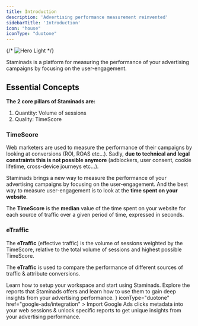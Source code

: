 ```yaml
---
title: Introduction
description: 'Advertising performance measurement reinvented'
sidebarTitle: 'Introduction'
icon: "house"
iconType: "duotone"
---
```


{/* <img
  className="block"
  src="/images/hero-light.svg"
  alt="Hero Light"
/> */}

Staminads is a platform for measuring the performance of your advertising campaigns by focusing on the user-engagement.

## Essential Concepts

**The 2 core pillars of Staminads are:**
1. Quantity: Volume of sessions
2. Quality: TimeScore

### TimeScore

Web marketers are used to measure the performance of their campaigns by looking at conversions (ROI, ROAS etc...). Sadly, **due to technical and legal constraints this is not possible anymore** (adblockers, user consent, cookie lifetime, cross-device journeys etc...).

Staminads brings a new way to measure the performance of your advertising campaigns by focusing on the user-engagement. And the best way to measure user-engagement is to look at the **time spent on your website**.

The **TimeScore** is the **median** value of the time spent on your website for each source of traffic over a given period of time, expressed in seconds.

### eTraffic

The **eTraffic** (effective traffic) is the volume of sessions weighted by the TimeScore, relative to the total volume of sessions and highest possible TimeScore.

The **eTraffic** is used to compare the performance of different sources of traffic & attribute conversions.


<CardGroup cols={2}>
  <Card
    title="Setup"
    icon="rocket"
    iconType="duotone"
    href="setup"
  >
    Learn how to setup your workspace and start using Staminads.
  </Card>
  <Card
    title="Explore Reports"
    icon="chart-pie"
    iconType="duotone"
    href="reports"
  >
    Explore the reports that Staminads offers and learn how to use them to gain deep insights from your advertising performance.
  </Card>
  <Card
    title="Google Ads"
    icon={<svg width="24px" height="24px" viewBox="0 0 24 24" version="1.1" xmlns="http://www.w3.org/2000/svg" xmlns:xlink="http://www.w3.org/1999/xlink"><g id="Artboard" stroke="none" stroke-width="1" fill="none" fill-rule="evenodd"><g id="Group" transform="translate(0.000000, 1.000000)" fill-rule="nonzero"><path d="M8.25140686,2.77043267 C8.48214466,2.1594591 8.79940914,1.5969755 9.27049881,1.14116982 C11.1548575,-0.711146878 14.2698178,-0.245643206 15.5484898,2.08187515 C16.5098973,3.84690991 17.5289892,5.5731527 18.519239,7.31879147 L23.4801017,16.0275893 C24.8549144,18.4617856 23.3647328,21.5360495 20.6343355,21.9530632 C18.9614864,22.205211 17.3943922,21.4293715 16.5291254,19.9164846 L12.1643354,12.274466 C12.1354932,12.216278 12.0970369,12.1677881 12.0585806,12.1192981 C11.9047554,11.9932242 11.8374568,11.8089623 11.7413161,11.6440964 L8.53021504,6.02895837 C8.15526611,5.36949484 7.98221276,4.65184334 8.00144091,3.89539988 C8.03028314,3.50748015 8.07835351,3.11956042 8.25140686,2.77043267"  fill="#3C8BD9"></path><path d="M8.16972878,3 C8.08311461,3.35768556 8.00612423,3.71537113 7.98687664,4.09292811 C7.95800525,4.92752776 8.16010499,5.70251315 8.56430446,6.42781999 L11.7305337,12.081239 C11.8267717,12.2501461 11.903762,12.4190532 12,12.5780245 L10.2580927,15.6680304 L7.82327209,20 C7.7847769,20 7.77515311,19.9801286 7.76552931,19.9503214 C7.75590551,19.8708358 7.7847769,19.8012858 7.8040245,19.7218001 C8.19860017,18.2314436 7.87139108,16.9099942 6.88013998,15.7773232 C6.27384077,15.0917592 5.50393701,14.7042665 4.61854768,14.5751023 C3.46369204,14.4061952 2.44356955,14.7142022 1.52930884,15.4593805 C1.36570429,15.5885447 1.25984252,15.7773232 1.06736658,15.8766803 C1.02887139,15.8766803 1.0096238,15.8568089 1,15.8270018 L2.37620297,13.3530099 L8.1023622,3.10929281 C8.1216098,3.06954997 8.15048119,3.03974284 8.16972878,3"  fill="#FABC04"></path><path d="M1.12951425,14.5116046 L1.74870675,13.957378 C4.38842217,11.8708782 8.3534268,13.3814172 8.9291672,16.6850419 C9.07038655,17.4783465 8.99434536,18.2390495 8.75535878,18.9997526 C8.74449575,19.0649557 8.73363273,19.1192916 8.71190668,19.1844948 C8.61413944,19.3583697 8.52723523,19.5431119 8.41860496,19.7169869 C7.45179561,21.3144633 6.02873915,22.1077679 4.16029861,21.9882289 C2.02028241,21.8360883 0.336513321,20.2277447 0.0432116083,18.0977761 C-0.0980077349,17.0653934 0.108389767,16.0982138 0.64067806,15.2071045 C0.749308324,15.0114951 0.879664641,14.8376202 0.999157932,14.6420108 C1.05347306,14.598542 1.03174701,14.5116046 1.12951425,14.5116046"  fill="#34A852"></path><path d="M1.05,14.975 C1.01414298,15 1.01414298,15.04375 0.951393202,15.05 C0.942428948,15.00625 0.978285965,14.98125 1.01414298,14.95 L1.05,14.975"  fill="#FABC04"></path><path d="M7.96828427,20.05 C7.92828427,20.0088235 7.96828427,19.9794118 8.00828427,19.95 L8.04828427,19.9735294 L7.96828427,20.05"  fill="#E1C025"></path></g></g></svg>}
    iconType="duotone"
    href="google-ads/integration"
  >
    Import Google Ads clicks metadata into your web sessions & unlock specific reports to get unique insights from your advertising performance.
  </Card>
</CardGroup>
